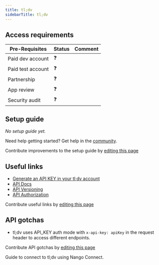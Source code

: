 ```yaml
---
title: tl;dv
sidebarTitle: tl;dv
---
```



<Overview />
<PreBuiltTooling />
<PreBuiltUseCases />

## Access requirements
| Pre-Requisites | Status | Comment|
| - | - | - |
| Paid dev account | ❓ |  |
| Paid test account | ❓ |  |
| Partnership | ❓ | |
| App review | ❓ |  |
| Security audit | ❓ | |


## Setup guide

_No setup guide yet._

<Tip>Need help getting started? Get help in the [community](https://nango.dev/slack).</Tip>

<Note>Contribute improvements to the setup guide by [editing this page](https://github.com/nangohq/nango/tree/master/docs-v2/integrations/all/tldv.mdx)</Note>


## Useful links

-   [Generate an API KEY in your tl;dv account](https://tldv.io/app/settings/personal-settings/api-keys)
-   [API Docs](https://doc.tldv.io/index.html#section/Introduction)
-   [API Versioning](https://doc.tldv.io/index.html#section/Versioning)
-   [API Authorization](https://doc.tldv.io/index.html#section/Authorization)

<Note>Contribute useful links by [editing this page](https://github.com/nangohq/nango/tree/master/docs-v2/integrations/all/tldv.mdx)</Note>

## API gotchas

- tl;dv uses API_KEY auth mode with `x-api-key: apiKey` in the request header to access different endpoints.

<Note>Contribute API gotchas by [editing this page](https://github.com/nangohq/nango/tree/master/docs-v2/integrations/all/tldv.mdx)</Note>

<Card title="Connect to tl;dv" icon="link" href="/integrations/all/tldv/connect" horizontal>
  Guide to connect to tl;dv using Nango Connect.
</Card>
